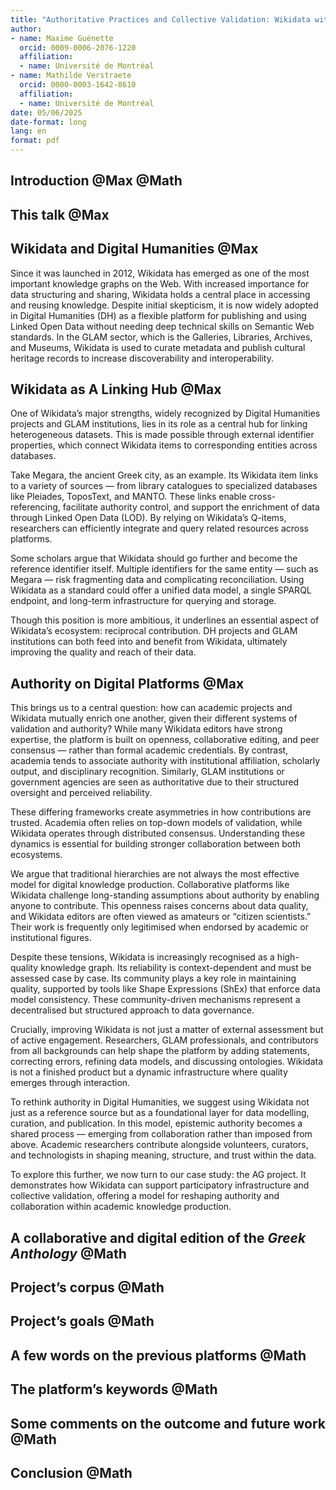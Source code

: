```yaml
---
title: "Authoritative Practices and Collective Validation: Wikidata within the Collaborative Digital Edition of the *Greek Anthology*"
author: 
- name: Maxime Guénette
  orcid: 0009-0006-2076-1220
  affiliation: 
  - name: Université de Montréal
- name: Mathilde Verstraete
  orcid: 0000-0003-1642-8610
  affiliation: 
  - name: Université de Montréal
date: 05/06/2025
date-format: long
lang: en
format: pdf
--- 
```


## Introduction @Max @Math 

## This talk @Max 

## Wikidata and Digital Humanities @Max

Since it was launched in 2012, Wikidata has emerged as one of the most important knowledge graphs on the Web. With increased importance for data structuring and sharing, Wikidata holds a central place in accessing and reusing knowledge.  Despite initial skepticism, it is now widely adopted in Digital Humanities (DH) as a flexible platform for publishing and using Linked Open Data without needing deep technical skills on Semantic Web standards. In the GLAM sector, which is the Galleries, Libraries, Archives, and Museums, Wikidata is used to curate metadata and publish cultural heritage records to increase discoverability and interoperability.

## Wikidata as A Linking Hub @Max

One of Wikidata’s major strengths, widely recognized by Digital Humanities projects and GLAM institutions, lies in its role as a central hub for linking heterogeneous datasets. This is made possible through external identifier properties, which connect Wikidata items to corresponding entities across databases.

Take Megara, the ancient Greek city, as an example. Its Wikidata item links to a variety of sources — from library catalogues to specialized databases like Pleiades, ToposText, and MANTO. These links enable cross-referencing, facilitate authority control, and support the enrichment of data through Linked Open Data (LOD). By relying on Wikidata’s Q-items, researchers can efficiently integrate and query related resources across platforms.

Some scholars argue that Wikidata should go further and become the reference identifier itself. Multiple identifiers for the same entity — such as Megara — risk fragmenting data and complicating reconciliation. Using Wikidata as a standard could offer a unified data model, a single SPARQL endpoint, and long-term infrastructure for querying and storage.

Though this position is more ambitious, it underlines an essential aspect of Wikidata’s ecosystem: reciprocal contribution. DH projects and GLAM institutions can both feed into and benefit from Wikidata, ultimately improving the quality and reach of their data.

## Authority on Digital Platforms @Max

This brings us to a central question: how can academic projects and Wikidata mutually enrich one another, given their different systems of validation and authority? While many Wikidata editors have strong expertise, the platform is built on openness, collaborative editing, and peer consensus — rather than formal academic credentials. By contrast, academia tends to associate authority with institutional affiliation, scholarly output, and disciplinary recognition. Similarly, GLAM institutions or government agencies are seen as authoritative due to their structured oversight and perceived reliability.

These differing frameworks create asymmetries in how contributions are trusted. Academia often relies on top-down models of validation, while Wikidata operates through distributed consensus. Understanding these dynamics is essential for building stronger collaboration between both ecosystems.

We argue that traditional hierarchies are not always the most effective model for digital knowledge production. Collaborative platforms like Wikidata challenge long-standing assumptions about authority by enabling anyone to contribute. This openness raises concerns about data quality, and Wikidata editors are often viewed as amateurs or “citizen scientists.” Their work is frequently only legitimised when endorsed by academic or institutional figures.

Despite these tensions, Wikidata is increasingly recognised as a high-quality knowledge graph. Its reliability is context-dependent and must be assessed case by case. Its community plays a key role in maintaining quality, supported by tools like Shape Expressions (ShEx) that enforce data model consistency. These community-driven mechanisms represent a decentralised but structured approach to data governance.

Crucially, improving Wikidata is not just a matter of external assessment but of active engagement. Researchers, GLAM professionals, and contributors from all backgrounds can help shape the platform by adding statements, correcting errors, refining data models, and discussing ontologies. Wikidata is not a finished product but a dynamic infrastructure where quality emerges through interaction.

To rethink authority in Digital Humanities, we suggest using Wikidata not just as a reference source but as a foundational layer for data modelling, curation, and publication. In this model, epistemic authority becomes a shared process — emerging from collaboration rather than imposed from above. Academic researchers contribute alongside volunteers, curators, and technologists in shaping meaning, structure, and trust within the data.

To explore this further, we now turn to our case study: the AG project. It demonstrates how Wikidata can support participatory infrastructure and collective validation, offering a model for reshaping authority and collaboration within academic knowledge production.

## A collaborative and digital edition of the *Greek Anthology*  @Math

## Project's corpus @Math

## Project's goals @Math

## A few words on the previous platforms  @Math

## The platform's keywords @Math

## Some comments on the outcome and future work @Math

## Conclusion @Math